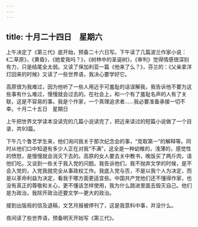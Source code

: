 ```yaml
---
---
---
```

title: 十月二十四日　星期六
---




上午决定了《第三代》底开始，预备二十六日写。下午读了几篇波兰作家小说：《二草原》，《黄昏》，《她爱我吗？》，《树林中的圣诞树》，《审判》觉得情感很深刻有力，只是结尾全太弱。又读了保加利亚一篇《他来了么？》，芬兰的：《父亲拿洋灯回来的时候》又读了一些世界语，我决心要学好它。

高原很为我难过，因为他听了一些人用近乎可羞耻的话误解我，我告诉他不要为这些事有什么难过，慢慢就会过去的。在社会上，和一个有了羞耻名声的人有了关联，这是不容易的事。我是个作家，一个真理追求者……我必要准备承接一切不幸。十月二十五日　星期日

上午把世界文学读本没读完的几篇小说读完了，把近来读过的短篇小说做了一个目录，共93篇。

下午几个鲁艺学生来，他们询问我关于那次纪念会的事，“竞取第一”的解释等。同时从他们口中知道有多少人正在对我“不满”，这全是一种幼稚的，浅薄的，感觉性的愤怒，是慢慢就会消灭下去的。高原的女人要去关中教书，晚饭买了两斤肉，请他们吃。又谈到一些关于我入党的问题。我告诉他们，我不抛弃文学的时候，是不会入党的，入党我就完全从事政权工作。我底入党与否，不是以我个人为决定，而是以革命利益为决定，看我于哪方面更适宜些。中国共产党他们还不懂得作家，也没有真正的尊敬和关心，更不懂该怎样使用，我为什么跳进里面去毁灭自己。他们是为政治，我除开政治还要文学―更大的政治。

接到出版局的信及退稿，文艺月报被停刊了，这是我意料中事，并没什么。

夜间读了些世界语，预备明天开始写《第三代》。